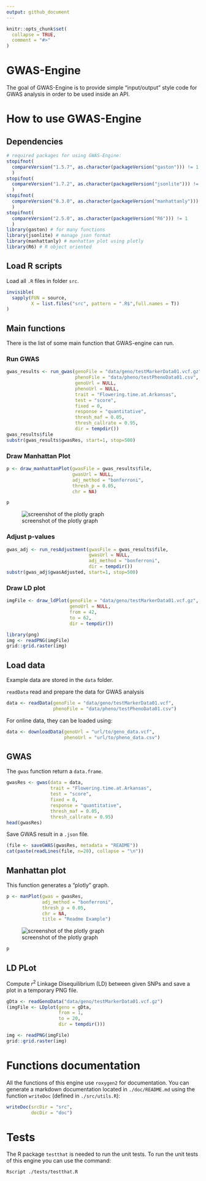 ```yaml
---
output: github_document
---
```


<!-- README.md is generated from README.Rmd. Please edit that file -->

```r
knitr::opts_chunk$set(
  collapse = TRUE,
  comment = "#>"
)
```

# GWAS-Engine

<!-- badges: start -->
<!-- badges: end -->

The goal of GWAS-Engine is to provide simple "input/output" style code for GWAS analysis in order to be used inside an API.




# How to use GWAS-Engine


## Dependencies

```r
# required packages for using GWAS-Engine:
stopifnot(
  compareVersion("1.5.7", as.character(packageVersion("gaston"))) != 1
  )
stopifnot(
  compareVersion("1.7.2", as.character(packageVersion("jsonlite"))) != 1
  )
stopifnot(
  compareVersion("0.3.0", as.character(packageVersion("manhattanly"))) != 1
  )
stopifnot(
  compareVersion("2.5.0", as.character(packageVersion("R6"))) != 1
  )
library(gaston) # for many functions
library(jsonlite) # manage json format
library(manhattanly) # manhattan plot using plotly
library(R6) # R object oriented
```


## Load R scripts

Load all `.R` files in folder `src`.
 
```r
invisible(
  sapply(FUN = source,
         X = list.files("src", pattern = ".R$",full.names = T))
)
```

## Main functions

There is the list of some main function that GWAS-engine can run.

### Run GWAS

```r
gwas_results <- run_gwas(genoFile = "data/geno/testMarkerData01.vcf.gz",
                         phenoFile = "data/pheno/testPhenoData01.csv",
                         genoUrl = NULL,
                         phenoUrl = NULL,
                         trait = "Flowering.time.at.Arkansas",
                         test = "score",
                         fixed = 0,
                         response = "quantitative",
                         thresh_maf = 0.05,
                         thresh_callrate = 0.95,
                         dir = tempdir())
gwas_results$file
substr(gwas_results$gwasRes, start=1, stop=500)
```


### Draw Manhattan Plot

```r
p <- draw_manhattanPlot(gwasFile = gwas_results$file,
                        gwasUrl = NULL,
                        adj_method = "bonferroni",
                        thresh_p = 0.05,
                        chr = NA)
```
```r
p
```

![screenshot of the plotly graph](README_files/manPlot.png)

### Adjust p-values

```r
gwas_adj <- run_resAdjustment(gwasFile = gwas_results$file,
                              gwasUrl = NULL,
                              adj_method = "bonferroni",
                              dir = tempdir())
substr(gwas_adj$gwasAdjusted, start=1, stop=500)
```


### Draw LD plot

```r
imgFile <- draw_ldPlot(genoFile = "data/geno/testMarkerData01.vcf.gz",
                       genoUrl = NULL,
                       from = 42,
                       to = 62,
                       dir = tempdir()) 
```

```r
library(png)
img <- readPNG(imgFile)
grid::grid.raster(img)
```



## Load data

Example data are stored in the `data` folder.

`readData` read and prepare the data for GWAS analysis
```r
data <- readData(genoFile = "data/geno/testMarkerData01.vcf",
                 phenoFile = "data/pheno/testPhenoData01.csv")
```

For online data, they can be loaded using:

```r
data <- downloadData(genoUrl = "url/to/geno_data.vcf",
                     phenoUrl = "url/to/pheno_data.csv")
```


## GWAS

The `gwas` function return a `data.frame`.

```r
gwasRes <- gwas(data = data,
                trait = "Flowering.time.at.Arkansas",
                test = "score",
                fixed = 0,
                response = "quantitative",
                thresh_maf = 0.05,
                thresh_callrate = 0.95)
head(gwasRes)
```


Save GWAS result in a `.json` file.

```r
(file <- saveGWAS(gwasRes, metadata = "README"))
cat(paste(readLines(file, n=20), collapse = "\n"))
```

## Manhattan plot

This function generates a "plotly" graph.

```r
p <- manPlot(gwas = gwasRes,
             adj_method = "bonferroni",
             thresh_p = 0.05,
             chr = NA,
             title = "Readme Example")
```
![screenshot of the plotly graph](README_files/manPlot2.png)

```r
p
```



## LD PLot

Compute $r^2$ Linkage Disequilibrium (LD) between given SNPs and save a plot in a temporary PNG file.

```r
gDta <- readGenoData("data/geno/testMarkerData01.vcf.gz")
(imgFile <- LDplot(geno = gDta,
                   from = 1,
                   to = 20,
                   dir = tempdir()))
```


```r
img <- readPNG(imgFile)
grid::grid.raster(img)
```


# Functions documentation

All the functions of this engine use `roxygen2` for documentation. You can generate a markdown documentation located in `./doc/README.md` using the function `writeDoc` (defined in `./src/utils.R`):

```r
writeDoc(srcDir = "src",
         docDir = "doc")
```


# Tests

The R package `testthat` is needed to run the unit tests.
To run the unit tests of this engine you can use the command:

```sh
Rscript ./tests/testthat.R
```
